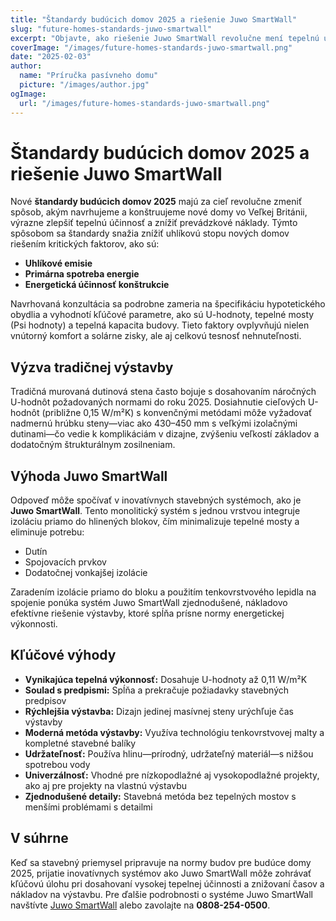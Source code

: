 ```yaml
---
title: "Štandardy budúcich domov 2025 a riešenie Juwo SmartWall"
slug: "future-homes-standards-juwo-smartwall"
excerpt: "Objavte, ako riešenie Juwo SmartWall revolučne mení tepelnú účinnosť a stavebné normy pre budúce domy."
coverImage: "/images/future-homes-standards-juwo-smartwall.png"
date: "2025-02-03"
author:
  name: "Príručka pasívneho domu"
  picture: "/images/author.jpg"
ogImage:
  url: "/images/future-homes-standards-juwo-smartwall.png"
---
```


# Štandardy budúcich domov 2025 a riešenie Juwo SmartWall

Nové **štandardy budúcich domov 2025** majú za cieľ revolučne zmeniť spôsob, akým navrhujeme a konštruujeme nové domy vo Veľkej Británii, výrazne zlepšiť tepelnú účinnosť a znížiť prevádzkové náklady. Týmto spôsobom sa štandardy snažia znížiť uhlíkovú stopu nových domov riešením kritických faktorov, ako sú:

- **Uhlíkové emisie**
- **Primárna spotreba energie**
- **Energetická účinnosť konštrukcie**

Navrhovaná konzultácia sa podrobne zameria na špecifikáciu hypotetického obydlia a vyhodnotí kľúčové parametre, ako sú U-hodnoty, tepelné mosty (Psi hodnoty) a tepelná kapacita budovy. Tieto faktory ovplyvňujú nielen vnútorný komfort a solárne zisky, ale aj celkovú tesnosť nehnuteľnosti.

## Výzva tradičnej výstavby

Tradičná murovaná dutinová stena často bojuje s dosahovaním náročných U-hodnôt požadovaných normami do roku 2025. Dosiahnutie cieľových U-hodnôt (približne 0,15 W/m²K) s konvenčnými metódami môže vyžadovať nadmernú hrúbku steny—viac ako 430–450 mm s veľkými izolačnými dutinami—čo vedie k komplikáciám v dizajne, zvýšeniu veľkostí základov a dodatočným štrukturálnym zosilneniam.

## Výhoda Juwo SmartWall

Odpoveď môže spočívať v inovatívnych stavebných systémoch, ako je **Juwo SmartWall**. Tento monolitický systém s jednou vrstvou integruje izoláciu priamo do hlinených blokov, čím minimalizuje tepelné mosty a eliminuje potrebu:

- Dutín
- Spojovacích prvkov
- Dodatočnej vonkajšej izolácie

Zaradením izolácie priamo do bloku a použitím tenkovrstvového lepidla na spojenie ponúka systém Juwo SmartWall zjednodušené, nákladovo efektívne riešenie výstavby, ktoré spĺňa prísne normy energetickej výkonnosti.

## Kľúčové výhody

- **Vynikajúca tepelná výkonnosť:** Dosahuje U-hodnoty až 0,11 W/m²K
- **Soulad s predpismi:** Spĺňa a prekračuje požiadavky stavebných predpisov
- **Rýchlejšia výstavba:** Dizajn jedinej masívnej steny urýchľuje čas výstavby
- **Moderná metóda výstavby:** Využíva technológiu tenkovrstvovej malty a kompletné stavebné balíky
- **Udržateľnosť:** Používa hlinu—prírodný, udržateľný materiál—s nižšou spotrebou vody
- **Univerzálnosť:** Vhodné pre nízkopodlažné aj vysokopodlažné projekty, ako aj pre projekty na vlastnú výstavbu
- **Zjednodušené detaily:** Stavebná metóda bez tepelných mostov s menšími problémami s detailmi

## V súhrne

Keď sa stavebný priemysel pripravuje na normy budov pre budúce domy 2025, prijatie inovatívnych systémov ako Juwo SmartWall môže zohrávať kľúčovú úlohu pri dosahovaní vysokej tepelnej účinnosti a znižovaní časov a nákladov na výstavbu. Pre ďalšie podrobnosti o systéme Juwo SmartWall navštívte [Juwo SmartWall](http://www.Juwo-SmartWall.co.uk) alebo zavolajte na **0808-254-0500**.